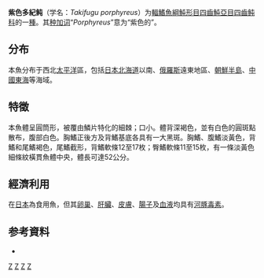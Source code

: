 {{Speciesbox
| name = 紫色多紀鲀
| status = NE
| status_system = IUCN3.1
| image = 
| taxon = Takifugu porphyreus
| authority = Temminck & Schlegel, 1850
| synonyms = *''Fugu vermiculare porphyreum''<br /><small>Temminck & Schlegel, 1850</small>
*''Fugu vermicularis porphyreus''<br /><small>Temminck & Schlegel, 1850</small>
*''Spheroides borealis''<br /><small>Jordan & Snyder, 1901</small>
*''Tetraodon porphyreus''<br /><small>Temminck & Schlegel, 1850</small>
}}

'''紫色多紀鲀'''（学名：''Takifugu porphyreus''）为[[輻鰭魚綱|輻鰭魚綱]][[魨形目|魨形目]][[四齒魨亞目|四齒魨亞目]][[四齒鲀科|四齒鲀科]]的一[[種|種]]。其[[种加词|种加词]]“''Porphyreus''”意为“紫色的”。

==分布==
本魚分布于西北[[太平洋|太平洋]]區，包括[[日本|日本]][[北海道|北海道]]以南、[[俄羅斯|俄羅斯]]遠東地區、[[朝鮮半島|朝鮮半島]]、[[中國|中國]][[東海|東海]]等海域。

==特徵==
本魚體呈圓筒形，被覆由鱗片特化的細棘；口小。體背深褐色，並有白色的圓斑點散布，腹部白色。胸鰭正後方及背鰭基底各具有一大黑斑。胸鰭、腹鰭淡黃色，背鰭和尾鰭褐色，尾鰭截形，背鰭軟條12至17枚；臀鰭軟條11至15枚，有一條淡黃色細條紋橫貫魚體中央，體長可達52公分。

==經濟利用==
在[[日本|日本]]為食用魚，但其[[卵巢|卵巢]]、[[肝臟|肝臟]]、[[皮膚|皮膚]]、[[腸子|腸子]]及[[血液|血液]]均具有[[河豚毒素|河豚毒素]]。

== 参考資料 ==
*{{FishBase_species|genus=Takifugu|species=porphyreus|year=2011|month=12}}

{{Taxonbar|from=Q2846010}}

[[Category:食用鱼|Z]]
[[Category:有毒魚類|Z]]
[[Category:东方鲀属|Z]]
[[Category:1850年描述的鱼类|Z]]